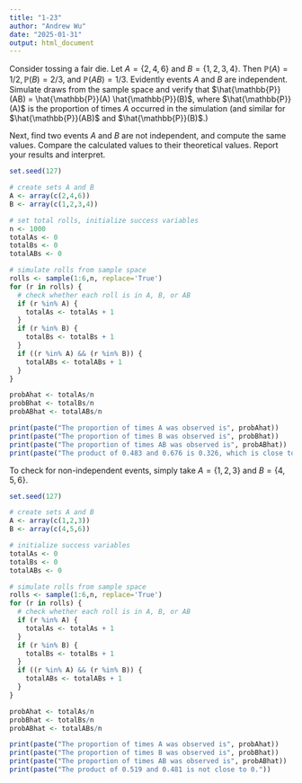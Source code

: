 ```yaml
---
title: "1-23"
author: "Andrew Wu"
date: "2025-01-31"
output: html_document
---
```


Consider tossing a fair die. Let $A = \{2,4,6\}$ and $B = \{1,2,3,4\}$. Then $\mathbb{P}(A) = 1/2, \mathbb{P}(B) = 2/3,$ and $\mathbb{P}(AB) = 1/3$. Evidently events $A$ and $B$ are independent. Simulate draws from the sample space and verify that $\hat{\mathbb{P}}(AB) = \hat{\mathbb{P}}(A) \hat{\mathbb{P}}(B)$, where $\hat{\mathbb{P}}(A)$ is the proportion of times $A$ occurred in the simulation (and similar for $\hat{\mathbb{P}}(AB)$ and $\hat{\mathbb{P}}(B)$.)

Next, find two events $A$ and $B$ are not independent, and compute the same values. Compare the calculated values to their theoretical values. Report your results and interpret.

```r
set.seed(127)

# create sets A and B
A <- array(c(2,4,6)) 
B <- array(c(1,2,3,4))

# set total rolls, initialize success variables
n <- 1000
totalAs <- 0
totalBs <- 0
totalABs <- 0

# simulate rolls from sample space
rolls <- sample(1:6,n, replace='True')
for (r in rolls) {
  # check whether each roll is in A, B, or AB
  if (r %in% A) {
    totalAs <- totalAs + 1
  }
  if (r %in% B) {
    totalBs <- totalBs + 1
  }
  if ((r %in% A) && (r %in% B)) {
    totalABs <- totalABs + 1
  }
}
```

```r
probAhat <- totalAs/n
probBhat <- totalBs/n
probABhat <- totalABs/n

print(paste("The proportion of times A was observed is", probAhat))
print(paste("The proportion of times B was observed is", probBhat))
print(paste("The proportion of times AB was observed is", probABhat))
print(paste("The product of 0.483 and 0.676 is 0.326, which is close to 0.322."))

```

To check for non-independent events, simply take $A = \{1,2,3\}$ and $B = \{4,5,6\}$. 

```r
set.seed(127)

# create sets A and B
A <- array(c(1,2,3)) 
B <- array(c(4,5,6))

# initialize success variables
totalAs <- 0
totalBs <- 0
totalABs <- 0

# simulate rolls from sample space
rolls <- sample(1:6,n, replace='True')
for (r in rolls) {
  # check whether each roll is in A, B, or AB
  if (r %in% A) {
    totalAs <- totalAs + 1
  }
  if (r %in% B) {
    totalBs <- totalBs + 1
  }
  if ((r %in% A) && (r %in% B)) {
    totalABs <- totalABs + 1
  }
}
```

```r
probAhat <- totalAs/n
probBhat <- totalBs/n
probABhat <- totalABs/n

print(paste("The proportion of times A was observed is", probAhat))
print(paste("The proportion of times B was observed is", probBhat))
print(paste("The proportion of times AB was observed is", probABhat))
print(paste("The product of 0.519 and 0.481 is not close to 0."))
```

